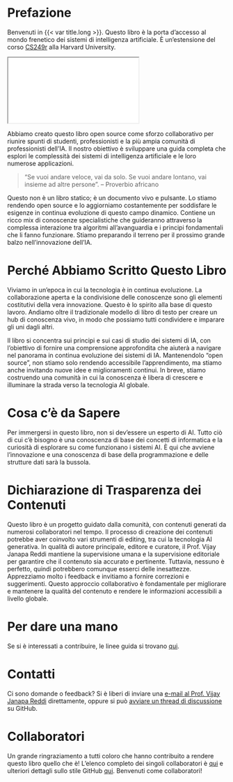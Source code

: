# Prefazione {.unnumbered}

Benvenuti in {{< var title.long >}}. Questo libro è la porta d'accesso al mondo frenetico dei sistemi di intelligenza artificiale. È un'estensione del corso [CS249r](https://sites.google.com/g.harvard.edu/cs249-tinyml-2023) alla Harvard University.

```{=html}
<iframe src="github-button.html"></iframe>
```

Abbiamo creato questo libro open source come sforzo collaborativo per riunire spunti di studenti, professionisti e la più ampia comunità di professionisti dell'IA. Il nostro obiettivo è sviluppare una guida completa che esplori le complessità dei sistemi di intelligenza artificiale e le loro numerose applicazioni.

> "Se vuoi andare veloce, vai da solo. Se vuoi andare lontano, vai insieme ad altre persone".
> -- Proverbio africano

Questo non è un libro statico; è un documento vivo e pulsante. Lo stiamo rendendo open source e lo aggiorniamo costantemente per soddisfare le esigenze in continua evoluzione di questo campo dinamico. Contiene un ricco mix di conoscenze specialistiche che guideranno attraverso la complessa interazione tra algoritmi all'avanguardia e i principi fondamentali che li fanno funzionare. Stiamo preparando il terreno per il prossimo grande balzo nell'innovazione dell'IA.

# Perché Abbiamo Scritto Questo Libro

Viviamo in un'epoca in cui la tecnologia è in continua evoluzione. La collaborazione aperta e la condivisione delle conoscenze sono gli elementi costitutivi della vera innovazione. Questo è lo spirito alla base di questo lavoro. Andiamo oltre il tradizionale modello di libro di testo per creare un hub di conoscenza vivo, in modo che possiamo tutti condividere e imparare gli uni dagli altri.

Il libro si concentra sui principi e sui casi di studio dei sistemi di IA, con l'obiettivo di fornire una comprensione approfondita che aiuterà a navigare nel panorama in continua evoluzione dei sistemi di IA. Mantenendolo "open source", non stiamo solo rendendo accessibile l'apprendimento, ma stiamo anche invitando nuove idee e miglioramenti continui. In breve, stiamo costruendo una comunità in cui la conoscenza è libera di crescere e illuminare la strada verso la tecnologia AI globale.

# Cosa c'è da Sapere

Per immergersi in questo libro, non si dev'essere un esperto di AI. Tutto ciò di cui c'è bisogno è una conoscenza di base dei concetti di informatica e la curiosità di esplorare su come funzionano i sistemi AI. È qui che avviene l'innovazione e una conoscenza di base della programmazione e delle strutture dati sarà la bussola.

# Dichiarazione di Trasparenza dei Contenuti

Questo libro è un progetto guidato dalla comunità, con contenuti generati da numerosi collaboratori nel tempo. Il processo di creazione dei contenuti potrebbe aver coinvolto vari strumenti di editing, tra cui la tecnologia AI generativa. In qualità di autore principale, editore e curatore, il Prof. Vijay Janapa Reddi mantiene la supervisione umana e la supervisione editoriale per garantire che il contenuto sia accurato e pertinente. Tuttavia, nessuno è perfetto, quindi potrebbero comunque esserci delle inesattezze. Apprezziamo molto i feedback e invitiamo a fornire correzioni e suggerimenti. Questo approccio collaborativo è fondamentale per migliorare e mantenere la qualità del contenuto e rendere le informazioni accessibili a livello globale.

# Per dare una mano

Se si è interessati a contribuire, le linee guida si trovano [qui](https://github.com/harvard-edge/cs249r_book/blob/dev/contribute.md).

# Contatti

Ci sono domande o feedback? Si è liberi di inviare una [e-mail al Prof. Vijay Janapa Reddi]({{< var email.info >}}) direttamente, oppure si può [avviare un thread di discussione](https://github.com/harvard-edge/cs249r_book/discussions) su GitHub.

# Collaboratori

Un grande ringraziamento a tutti coloro che hanno contribuito a rendere questo libro quello che è! L'elenco completo dei singoli collaboratori è [qui](./contents/contributors.qmd) e ulteriori dettagli sullo stile GitHub [qui](https://github.com/harvard-edge/cs249r_book/graphs/contributors). Benvenuti come collaboratori!
